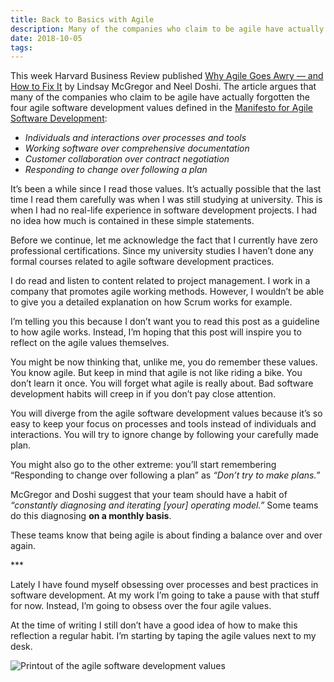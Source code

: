 ```yaml
---
title: Back to Basics with Agile
description: Many of the companies who claim to be agile have actually forgotten the four agile software development values
date: 2018-10-05
tags:
---
```


This week Harvard Business Review published [Why Agile Goes Awry — and How to Fix It](https://hbr.org/2018/10/why-agile-goes-awry-and-how-to-fix-it) by Lindsay McGregor and Neel Doshi. The article argues that many of the companies who claim to be agile have actually forgotten the four agile software development values defined in the [Manifesto for Agile Software Development](http://agilemanifesto.org/):

- _Individuals and interactions over processes and tools_
- _Working software over comprehensive documentation_
- _Customer collaboration over contract negotiation_
- _Responding to change over following a plan_

It’s been a while since I read those values. It’s actually possible that the last time I read them carefully was when I was still studying at university. This is when I had no real-life experience in software development projects. I had no idea how much is contained in these simple statements.

Before we continue, let me acknowledge the fact that I currently have zero professional certifications. Since my university studies I haven’t done any formal courses related to agile software development practices.

I do read and listen to content related to project management. I work in a company that promotes agile working methods. However, I wouldn’t be able to give you a detailed explanation on how Scrum works for example.

I’m telling you this because I don’t want you to read this post as a guideline to how agile works. Instead, I’m hoping that this post will inspire you to reflect on the agile values themselves.

You might be now thinking that, unlike me, you do remember these values. You know agile. But keep in mind that agile is not like riding a bike. You don’t learn it once. You will forget what agile is really about. Bad software development habits will creep in if you don’t pay close attention.

You will diverge from the agile software development values because it’s so easy to keep your focus on processes and tools instead of individuals and interactions. You will try to ignore change by following your carefully made plan.

You might also go to the other extreme: you’ll start remembering “Responding to change over following a plan” as _“Don’t try to make plans.”_

McGregor and Doshi suggest that your team should have a habit of _“constantly diagnosing and iterating [your] operating model.”_ Some teams do this diagnosing **on a monthly basis**.

These teams know that being agile is about finding a balance over and over again.

\*\*\*

Lately I have found myself obsessing over processes and best practices in software development. At my work I’m going to take a pause with that stuff for now. Instead, I’m going to obsess over the four agile values.

At the time of writing I still don’t have a good idea of how to make this reflection a regular habit. I’m starting by taping the agile values next to my desk.

![Printout of the agile software development values](./agile-values.jpg)
